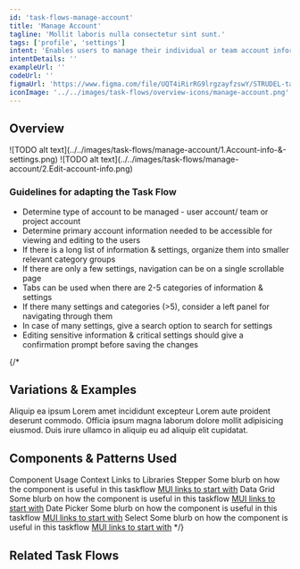 ```yaml
---
id: 'task-flows-manage-account'
title: 'Manage Account'
tagline: 'Mollit laboris nulla consectetur sint sunt.'
tags: ['profile', 'settings']
intent: 'Enables users to manage their individual or team account information and settings.'
intentDetails: ''
exampleUrl: ''
codeUrl: ''
figmaUrl: 'https://www.figma.com/file/UQT4iRirRG9lrgzayfzswY/STRUDEL-task-flows?type=design&node-id=19%3A73769&mode=design&t=YPdwq8c0BdXx5Um8-1'
iconImage: '../../images/task-flows/overview-icons/manage-account.png'
---
```


## Overview

<Grid container spacing={4}>
  <Grid item md={4}>
    ![TODO alt text](../../images/task-flows/manage-account/1.Account-info-&-settings.png)
  </Grid>
  <Grid item md={4}>
    ![TODO alt text](../../images/task-flows/manage-account/2.Edit-account-info.png)
  </Grid>
</Grid>

### Guidelines for adapting the Task Flow

<ul>
  <li>
    Determine type of account to be managed - user account/ team or project account
  </li>
  <li>
    Determine primary account information needed to be accessible for viewing and editing to the users
  </li>
  <li>
    If there is a long list of information & settings, organize them into smaller relevant category groups
  </li>
  <li>
    If there are only a few settings, navigation can be on a single scrollable page
  </li>
  <li>
    Tabs can be used when there are 2-5 categories of information & settings
  </li>
  <li>
    If there many settings and categories (>5), consider a left panel for navigating through them
  </li>
  <li>
    In case of many settings, give a search option to search for settings
  </li>
  <li>
    Editing sensitive information & critical settings should give a confirmation prompt before saving the changes
  </li>
</ul>

{/*
## Variations & Examples

Aliquip ea ipsum Lorem amet incididunt excepteur Lorem aute proident deserunt commodo. Officia ipsum magna laborum dolore mollit adipisicing eiusmod. Duis irure ullamco in aliquip eu ad aliquip elit cupidatat.

## Components & Patterns Used

<InfoTable>
  <TableHead>
    <TableRow>
      <TableCell>Component</TableCell>
      <TableCell>Usage Context</TableCell>
      <TableCell>Links to Libraries</TableCell>
    </TableRow>
  </TableHead>
  <TableBody>
    <TableRow>
      <TableCell>Stepper</TableCell>
      <TableCell>Some blurb on how the component is useful in this taskflow</TableCell>
      <TableCell><a href="https://mui.com/material-ui/react-stepper/" target="_blank">MUI links to start with</a></TableCell>
    </TableRow>
    <TableRow>
      <TableCell>Data Grid</TableCell>
      <TableCell>Some blurb on how the component is useful in this taskflow</TableCell>
      <TableCell><a href="https://mui.com/x/react-data-grid/" target="_blank">MUI links to start with</a></TableCell>
    </TableRow>
    <TableRow>
      <TableCell>Date Picker</TableCell>
      <TableCell>Some blurb on how the component is useful in this taskflow</TableCell>
      <TableCell><a href="https://mui.com/x/react-date-pickers/" target="_blank">MUI links to start with</a></TableCell>
    </TableRow>
    <TableRow>
      <TableCell>Select</TableCell>
      <TableCell>Some blurb on how the component is useful in this taskflow</TableCell>
      <TableCell><a href="https://mui.com/material-ui/react-select/">MUI links to start with</a></TableCell>
    </TableRow>
  </TableBody>
</InfoTable>
*/}

## Related Task Flows

<Grid container spacing={4}>
  <Grid item md={6}>
    <TaskFlowCard name="Track State" />
  </Grid>
  <Grid item md={6}>
    <TaskFlowCard name="Monitor Activities" />
  </Grid>
</Grid>